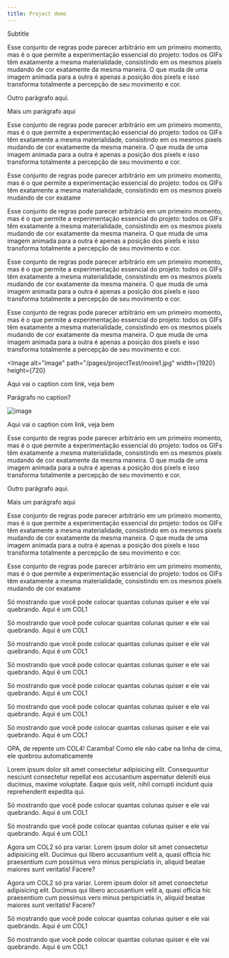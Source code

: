 ```yaml
---
title: Project demo
---
```


<Row title>
  <Title>Project Demo</Title>
  <Subtitle>Subtitle</Subtitle>
</Row>

<Row>
<Col1>

Esse conjunto de regras pode parecer arbitrário em um primeiro momento, mas é o que permite a experimentação essencial do projeto: todos os GIFs têm
exatamente a mesma materialidade, consistindo em os mesmos pixels mudando de cor exatamente da mesma maneira. O que muda de uma imagem animada para a outra é apenas a posição dos pixels e isso transforma totalmente a percepção de seu
movimento e cor.

Outro parágrafo aqui.

Mais um parágrafo aqui

</Col1>

<Col2>

Esse conjunto de regras pode parecer arbitrário em um primeiro momento, mas é
o que permite a experimentação essencial do projeto: todos os GIFs têm
exatamente a mesma materialidade, consistindo em os mesmos pixels mudando de
cor exatamente da mesma maneira. O que muda de uma imagem animada para a outra
é apenas a posição dos pixels e isso transforma totalmente a percepção de seu
movimento e cor.

</Col2>

<Col1>

Esse conjunto de regras pode parecer arbitrário em um primeiro momento, mas é
o que permite a experimentação essencial do projeto: todos os GIFs têm
exatamente a mesma materialidade, consistindo em os mesmos pixels mudando de
cor exatame

</Col1>
</Row>

<Row>
<Col2>

Esse conjunto de regras pode parecer arbitrário em um primeiro momento, mas é
o que permite a experimentação essencial do projeto: todos os GIFs têm
exatamente a mesma materialidade, consistindo em os mesmos pixels mudando de
cor exatamente da mesma maneira. O que muda de uma imagem animada para a outra
é apenas a posição dos pixels e isso transforma totalmente a percepção de seu
movimento e cor.

</Col2>

<Col2>

Esse conjunto de regras pode parecer arbitrário em um primeiro momento, mas é
o que permite a experimentação essencial do projeto: todos os GIFs têm
exatamente a mesma materialidade, consistindo em os mesmos pixels mudando de
cor exatamente da mesma maneira. O que muda de uma imagem animada para a outra
é apenas a posição dos pixels e isso transforma totalmente a percepção de seu
movimento e cor.

</Col2>
</Row>

<Row>
<Col4>

Esse conjunto de regras pode parecer arbitrário em um primeiro momento, mas
é o que permite a experimentação essencial do projeto: todos os GIFs têm
exatamente a mesma materialidade, consistindo em os mesmos pixels mudando de
cor exatamente da mesma maneira. O que muda de uma imagem animada para a
outra é apenas a posição dos pixels e isso transforma totalmente a percepção
de seu movimento e cor.

</Col4>
</Row>

<Row>
<Col2>

<Image
alt="image"
path="/pages/projectTest/moire1.jpg"
width={1920}
height={720}
>

Aqui vai o caption <Link href="http://example.com">com link</Link>, veja
bem

Parágrafo no caption?

</Image>

</Col2>
<Col2>
<Image alt="image" path="/moire2.jpg" width={1920} height={720}>

Aqui vai o caption <Link href="http://example.com">com link</Link>, veja
bem

</Image>
</Col2>
</Row>

<Row>
<Col1>

Esse conjunto de regras pode parecer arbitrário em um primeiro momento, mas é o que permite a experimentação essencial do projeto: todos os GIFs têm
exatamente a mesma materialidade, consistindo em os mesmos pixels mudando de cor exatamente da mesma maneira. O que muda de uma imagem animada para a outra é apenas a posição dos pixels e isso transforma totalmente a percepção de seu
movimento e cor.

Outro parágrafo aqui.

Mais um parágrafo aqui

</Col1>

<Col2>

Esse conjunto de regras pode parecer arbitrário em um primeiro momento, mas é
o que permite a experimentação essencial do projeto: todos os GIFs têm
exatamente a mesma materialidade, consistindo em os mesmos pixels mudando de
cor exatamente da mesma maneira. O que muda de uma imagem animada para a outra
é apenas a posição dos pixels e isso transforma totalmente a percepção de seu
movimento e cor.

</Col2>

<Col1>

Esse conjunto de regras pode parecer arbitrário em um primeiro momento, mas é
o que permite a experimentação essencial do projeto: todos os GIFs têm
exatamente a mesma materialidade, consistindo em os mesmos pixels mudando de
cor exatame

</Col1>
</Row>

<Row>

<Col1>

Só mostrando que você pode colocar quantas colunas quiser e ele vai quebrando.
Aqui é um COL1

</Col1>

<Col1>

Só mostrando que você pode colocar quantas colunas quiser e ele vai quebrando.
Aqui é um COL1

</Col1>

<Col1>

Só mostrando que você pode colocar quantas colunas quiser e ele vai quebrando.
Aqui é um COL1

</Col1>

<Col1>

Só mostrando que você pode colocar quantas colunas quiser e ele vai quebrando.
Aqui é um COL1

</Col1>

<Col1>

Só mostrando que você pode colocar quantas colunas quiser e ele vai quebrando.
Aqui é um COL1

</Col1>

<Col1>

Só mostrando que você pode colocar quantas colunas quiser e ele vai quebrando.
Aqui é um COL1

</Col1>

<Col1>

Só mostrando que você pode colocar quantas colunas quiser e ele vai quebrando.
Aqui é um COL1

</Col1>

<Col4>

OPA, de repente um COL4! Caramba! Como ele não cabe na linha de cima, ele quebrou automaticamente

Lorem ipsum dolor sit amet consectetur adipisicing elit. Consequuntur nesciunt consectetur repellat eos accusantium aspernatur deleniti eius ducimus, maxime voluptate. Eaque quis velit, nihil corrupti incidunt quia reprehenderit expedita qui.

</Col4>

<Col1>

Só mostrando que você pode colocar quantas colunas quiser e ele vai quebrando.
Aqui é um COL1

</Col1>

<Col1>

Só mostrando que você pode colocar quantas colunas quiser e ele vai quebrando.
Aqui é um COL1

</Col1>

<Col2>

Agora um COL2 só pra variar. Lorem ipsum dolor sit amet consectetur adipisicing elit. Ducimus qui libero accusantium velit a, quasi officia hic praesentium cum possimus vero minus perspiciatis in, aliquid beatae maiores sunt veritatis! Facere?

</Col2>

<Col2>

Agora um COL2 só pra variar. Lorem ipsum dolor sit amet consectetur adipisicing elit. Ducimus qui libero accusantium velit a, quasi officia hic praesentium cum possimus vero minus perspiciatis in, aliquid beatae maiores sunt veritatis! Facere?

</Col2>

<Col1>

Só mostrando que você pode colocar quantas colunas quiser e ele vai quebrando.
Aqui é um COL1

</Col1>

<Col1>

Só mostrando que você pode colocar quantas colunas quiser e ele vai quebrando.
Aqui é um COL1

</Col1>

</Row>
